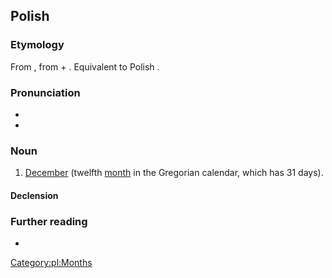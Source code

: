 ==Polish==

===Etymology===
From {{inh|pl|sla-pro|*grudьnъ}}, from {{m|sla-pro|*gruda||heap, lump}} + {{m|sla-pro|*-ьnъ}}. Equivalent to Polish {{affix|pl|gruda|-eń}}.

===Pronunciation===
* {{pl-IPA}}
* {{audio|pl-grudzień.ogg|audio|lang=pl}}

===Noun===
{{pl-noun|m-in}}

# [[December]] (twelfth [[month]] in the Gregorian calendar, which has 31 days).

====Declension====
{{pl-decl-noun
|grudzień|grudnie
|grudnia|grudni
|grudniowi|grudniom
|grudzień|grudnie
|grudniem|grudniami
|grudniu|grudniach
|grudniu|grudnie
}}

===Further reading===
* {{R:PWN}}

[[Category:pl:Months]]